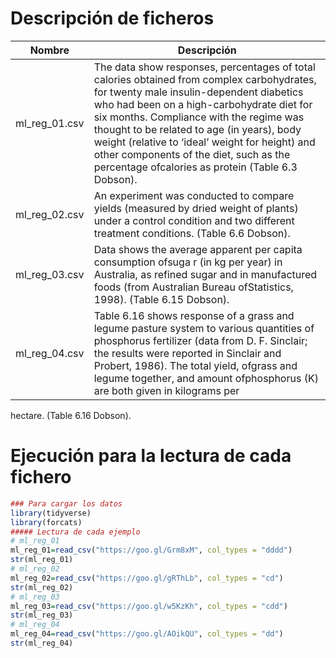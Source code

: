 # Descripción de ficheros

Nombre             | Descripción
-------------------|------------------------------------------------------------
ml_reg_01.csv       |   The data show responses, percentages of total calories obtained from complex carbohydrates, for twenty male insulin-dependent diabetics who had been on a high-carbohydrate diet for six months. Compliance with the regime was thought to be related to age (in years), body weight (relative to ‘ideal’ weight for height) and other components of the diet, such as the percentage ofcalories as protein (Table 6.3 Dobson).
ml_reg_02.csv       |   An experiment was conducted to compare yields (measured by dried weight of plants) under a control condition and two different treatment conditions. (Table 6.6 Dobson).
ml_reg_03.csv       |   Data shows the average apparent per capita consumption ofsuga r (in kg per year) in Australia, as refined sugar and in manufactured foods (from Australian Bureau ofStatistics, 1998). (Table 6.15 Dobson).
ml_reg_04.csv       |  Table 6.16 shows response of a grass and legume pasture system to various quantities of phosphorus fertilizer (data from D. F. Sinclair; the results were reported in Sinclair and Probert, 1986). The total yield, ofgrass and legume together, and amount ofphosphorus (K) are both given in kilograms per
hectare. (Table 6.16 Dobson).

# Ejecución para la lectura de cada fichero

```r
### Para cargar los datos
library(tidyverse)
library(forcats)
##### Lectura de cada ejemplo
# ml_reg_01
ml_reg_01=read_csv("https://goo.gl/Grm8xM", col_types = "dddd")
str(ml_reg_01)
# ml_reg_02
ml_reg_02=read_csv("https://goo.gl/gRThLb", col_types = "cd")
str(ml_reg_02)
# ml_reg_03
ml_reg_03=read_csv("https://goo.gl/w5KzKh", col_types = "cdd")
str(ml_reg_03)
# ml_reg_04
ml_reg_04=read_csv("https://goo.gl/AOikQU", col_types = "dd")
str(ml_reg_04)
```
